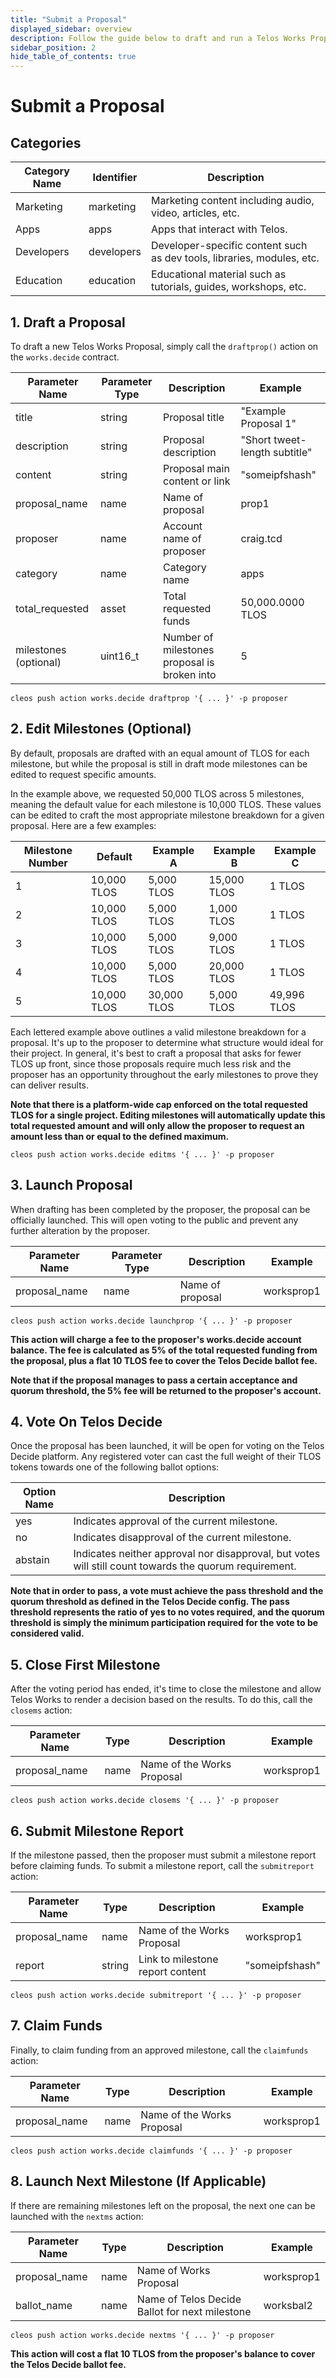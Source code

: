```yaml
---
title: "Submit a Proposal"
displayed_sidebar: overview
description: Follow the guide below to draft and run a Telos Works Proposal
sidebar_position: 2
hide_table_of_contents: true
---
```


# Submit a Proposal

## Categories

| Category Name | Identifier | Description                                                            |
| ------------- | ---------- | ---------------------------------------------------------------------- |
| Marketing     | marketing  | Marketing content including audio, video, articles, etc.               |
| Apps          | apps       | Apps that interact with Telos.                                         |
| Developers    | developers | Developer-specific content such as dev tools, libraries, modules, etc. |
| Education     | education  | Educational material such as tutorials, guides, workshops, etc.        |

## 1. Draft a Proposal

To draft a new Telos Works Proposal, simply call the `draftprop()` action on the `works.decide` contract.

| Parameter Name        | Parameter Type | Description                                  | Example                       |
| --------------------- | -------------- | -------------------------------------------- | ----------------------------- |
| title                 | string         | Proposal title                               | "Example Proposal 1"          |
| description           | string         | Proposal description                         | "Short tweet-length subtitle" |
| content               | string         | Proposal main content or link                | "someipfshash"                |
| proposal\_name        | name           | Name of proposal                             | prop1                         |
| proposer              | name           | Account name of proposer                     | craig.tcd                     |
| category              | name           | Category name                                | apps                          |
| total\_requested      | asset          | Total requested funds                        | 50,000.0000 TLOS              |
| milestones (optional) | uint16\_t      | Number of milestones proposal is broken into | 5                             |

```
cleos push action works.decide draftprop '{ ... }' -p proposer
```

## 2. Edit Milestones (Optional)

By default, proposals are drafted with an equal amount of TLOS for each milestone, but while the proposal is still in draft mode milestones can be edited to request specific amounts.

In the example above, we requested 50,000 TLOS across 5 milestones, meaning the default value for each milestone is 10,000 TLOS. These values can be edited to craft the most appropriate milestone breakdown for a given proposal. Here are a few examples:

| Milestone Number | Default     | Example A   | Example B   | Example C   |
| ---------------- | ----------- | ----------- | ----------- | ----------- |
| 1                | 10,000 TLOS | 5,000 TLOS  | 15,000 TLOS | 1 TLOS      |
| 2                | 10,000 TLOS | 5,000 TLOS  | 1,000 TLOS  | 1 TLOS      |
| 3                | 10,000 TLOS | 5,000 TLOS  | 9,000 TLOS  | 1 TLOS      |
| 4                | 10,000 TLOS | 5,000 TLOS  | 20,000 TLOS | 1 TLOS      |
| 5                | 10,000 TLOS | 30,000 TLOS | 5,000 TLOS  | 49,996 TLOS |

Each lettered example above outlines a valid milestone breakdown for a proposal. It's up to the proposer to determine what structure would ideal for their project. In general, it's best to craft a proposal that asks for fewer TLOS up front, since those proposals require much less risk and the proposer has an opportunity throughout the early milestones to prove they can deliver results.

__Note that there is a platform-wide cap enforced on the total requested TLOS for a single project. Editing milestones will automatically update this total requested amount and will only allow the proposer to request an amount less than or equal to the defined maximum.__

```
cleos push action works.decide editms '{ ... }' -p proposer
```

## 3. Launch Proposal

When drafting has been completed by the proposer, the proposal can be officially launched. This will open voting to the public and prevent any further alteration by the proposer.

| Parameter Name | Parameter Type | Description      | Example    |
| -------------- | -------------- | ---------------- | ---------- |
| proposal\_name | name           | Name of proposal | worksprop1 |

```
cleos push action works.decide launchprop '{ ... }' -p proposer
```

__This action will charge a fee to the proposer's works.decide account balance. The fee is calculated as 5% of the total requested funding from the proposal, plus a flat 10 TLOS fee to cover the Telos Decide ballot fee.&#x20;__

__Note that if the proposal manages to pass a certain acceptance and quorum threshold, the 5% fee will be returned to the proposer's account.__

## 4. Vote On Telos Decide

Once the proposal has been launched, it will be open for voting on the Telos Decide platform. Any registered voter can cast the full weight of their TLOS tokens towards one of the following ballot options:

| Option Name | Description                                                                                            |
| ----------- | ------------------------------------------------------------------------------------------------------ |
| yes         | Indicates approval of the current milestone.                                                           |
| no          | Indicates disapproval of the current milestone.                                                        |
| abstain     | Indicates neither approval nor disapproval, but votes will still count towards the quorum requirement. |

__Note that in order to pass, a vote must achieve the pass threshold and the quorum threshold as defined in the Telos Decide config. The pass threshold represents the ratio of yes to no votes required, and the quorum threshold is simply the minimum participation required for the vote to be considered valid.__

## 5. Close First Milestone

After the voting period has ended, it's time to close the milestone and allow Telos Works to render a decision based on the results. To do this, call the `closems` action:

| Parameter Name | Type | Description                | Example    |
| -------------- | ---- | -------------------------- | ---------- |
| proposal\_name | name | Name of the Works Proposal | worksprop1 |

```
cleos push action works.decide closems '{ ... }' -p proposer
```

## 6. Submit Milestone Report

If the milestone passed, then the proposer must submit a milestone report before claiming funds. To submit a milestone report, call the `submitreport` action:

| Parameter Name | Type   | Description                      | Example        |
| -------------- | ------ | -------------------------------- | -------------- |
| proposal\_name | name   | Name of the Works Proposal       | worksprop1     |
| report         | string | Link to milestone report content | "someipfshash" |

```
cleos push action works.decide submitreport '{ ... }' -p proposer
```

## 7. Claim Funds

Finally, to claim funding from an approved milestone, call the `claimfunds` action:

| Parameter Name | Type | Description                | Example    |
| -------------- | ---- | -------------------------- | ---------- |
| proposal\_name | name | Name of the Works Proposal | worksprop1 |

```
cleos push action works.decide claimfunds '{ ... }' -p proposer
```

## 8. Launch Next Milestone (If Applicable)

If there are remaining milestones left on the proposal, the next one can be launched with the `nextms` action:

| Parameter Name | Type | Description                                    | Example    |
| -------------- | ---- | ---------------------------------------------- | ---------- |
| proposal\_name | name | Name of Works Proposal                         | worksprop1 |
| ballot\_name   | name | Name of Telos Decide Ballot for next milestone | worksbal2  |

```
cleos push action works.decide nextms '{ ... }' -p proposer
```

__This action will cost a flat 10 TLOS from the proposer's balance to cover the Telos Decide ballot fee.__
